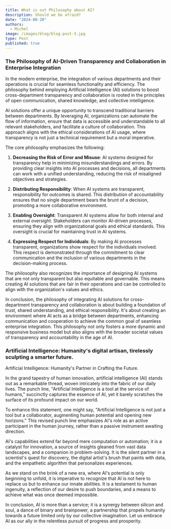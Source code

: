 ```yaml
---
title: What is out Philosophy about AI?
description: Should we be afraid?
date: "2024-08-20"
authors:
  - Michel
image: /images/blog/blog-post-3.jpg
type: Post
published: true
---
```

### The Philosophy of AI-Driven Transparency and Collaboration in Enterprise Integration

In the modern enterprise, the integration of various departments and their operations is crucial for seamless functionality and efficiency. The philosophy behind employing Artificial Intelligence (AI) solutions to boost cross-department transparency and collaboration is rooted in the principles of open communication, shared knowledge, and collective intelligence.

AI solutions offer a unique opportunity to transcend traditional barriers between departments. By leveraging AI, organizations can automate the flow of information, ensure that data is accessible and understandable to all relevant stakeholders, and facilitate a culture of collaboration. This approach aligns with the ethical considerations of AI usage, where transparency is not just a technical requirement but a moral imperative.

The core philosophy emphasizes the following:

1. **Decreasing the Risk of Error and Misuse**: AI systems designed for transparency help in minimizing misunderstandings and errors. By providing clear insights into AI processes and decisions, all departments can work with a unified understanding, reducing the risk of misaligned objectives and strategies.

2. **Distributing Responsibility**: When AI systems are transparent, responsibility for outcomes is shared. This distribution of accountability ensures that no single department bears the brunt of a decision, promoting a more collaborative environment.

3. **Enabling Oversight**: Transparent AI systems allow for both internal and external oversight. Stakeholders can monitor AI-driven processes, ensuring they align with organizational goals and ethical standards. This oversight is crucial for maintaining trust in AI systems.

4. **Expressing Respect for Individuals**: By making AI processes transparent, organizations show respect for the individuals involved. This respect is demonstrated through the commitment to clear communication and the inclusion of various departments in the decision-making process.

The philosophy also recognizes the importance of designing AI systems that are not only transparent but also equitable and governable. This means creating AI solutions that are fair in their operations and can be controlled to align with the organization's values and ethics.

In conclusion, the philosophy of integrating AI solutions for cross-department transparency and collaboration is about building a foundation of trust, shared understanding, and ethical responsibility. It's about creating an environment where AI acts as a bridge between departments, enhancing communication and cooperation to achieve the common goal of seamless enterprise integration. This philosophy not only fosters a more dynamic and responsive business model but also aligns with the broader societal values of transparency and accountability in the age of AI.

### Artificial Intelligence: Humanity's digital artisan, tirelessly sculpting a smarter future.
Artificial Intelligence: Humanity's Partner in Crafting the Future.

In the grand tapestry of human innovation, artificial intelligence (AI) stands out as a remarkable thread, woven intricately into the fabric of our daily lives. The punch line, "Artificial Intelligence is a tool at the service of humans," succinctly captures the essence of AI, yet it barely scratches the surface of its profound impact on our world.

To enhance this statement, one might say, "Artificial Intelligence is not just a tool but a collaborator, augmenting human potential and opening new horizons." This revised punch line emphasizes AI's role as an active participant in the human journey, rather than a passive instrument awaiting direction.

AI's capabilities extend far beyond mere computation or automation; it is a catalyst for innovation, a source of insights gleaned from vast data landscapes, and a companion in problem-solving. It is the silent partner in a scientist's quest for discovery, the digital artist's brush that paints with data, and the empathetic algorithm that personalizes experiences.

As we stand on the brink of a new era, where AI's potential is only beginning to unfold, it is imperative to recognize that AI is not here to replace us but to enhance our innate abilities. It is a testament to human ingenuity, a reflection of our desire to push boundaries, and a means to achieve what was once deemed impossible.

In conclusion, AI is more than a service; it is a synergy between silicon and soul, a dance of binary and brainpower, a partnership that propels humanity towards a future limited only by our collective imagination. Let us embrace AI as our ally in the relentless pursuit of progress and prosperity.